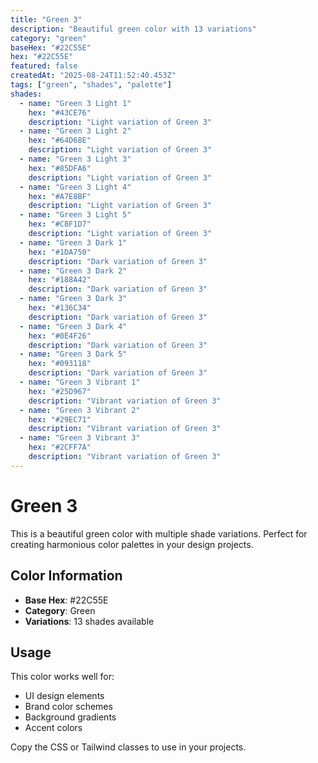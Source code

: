 ```yaml
---
title: "Green 3"
description: "Beautiful green color with 13 variations"
category: "green"
baseHex: "#22C55E"
hex: "#22C55E"
featured: false
createdAt: "2025-08-24T11:52:40.453Z"
tags: ["green", "shades", "palette"]
shades:
  - name: "Green 3 Light 1"
    hex: "#43CE76"
    description: "Light variation of Green 3"
  - name: "Green 3 Light 2"
    hex: "#64D68E"
    description: "Light variation of Green 3"
  - name: "Green 3 Light 3"
    hex: "#85DFA6"
    description: "Light variation of Green 3"
  - name: "Green 3 Light 4"
    hex: "#A7E8BF"
    description: "Light variation of Green 3"
  - name: "Green 3 Light 5"
    hex: "#C8F1D7"
    description: "Light variation of Green 3"
  - name: "Green 3 Dark 1"
    hex: "#1DA750"
    description: "Dark variation of Green 3"
  - name: "Green 3 Dark 2"
    hex: "#188A42"
    description: "Dark variation of Green 3"
  - name: "Green 3 Dark 3"
    hex: "#136C34"
    description: "Dark variation of Green 3"
  - name: "Green 3 Dark 4"
    hex: "#0E4F26"
    description: "Dark variation of Green 3"
  - name: "Green 3 Dark 5"
    hex: "#093118"
    description: "Dark variation of Green 3"
  - name: "Green 3 Vibrant 1"
    hex: "#25D967"
    description: "Vibrant variation of Green 3"
  - name: "Green 3 Vibrant 2"
    hex: "#29EC71"
    description: "Vibrant variation of Green 3"
  - name: "Green 3 Vibrant 3"
    hex: "#2CFF7A"
    description: "Vibrant variation of Green 3"
---
```


# Green 3

This is a beautiful green color with multiple shade variations. Perfect for creating harmonious color palettes in your design projects.

## Color Information

- **Base Hex**: #22C55E
- **Category**: Green
- **Variations**: 13 shades available

## Usage

This color works well for:
- UI design elements
- Brand color schemes  
- Background gradients
- Accent colors

Copy the CSS or Tailwind classes to use in your projects.
